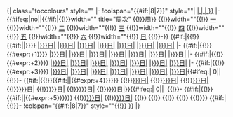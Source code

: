 <includeonly>{| class="toccolours" style="{{{style|}}}"
|-
!colspan="{{#if:{{{weeks|}}}|8|7}}" style="{{{titlestyle|}}}"| [[{{#ifeq:{{{month}}}||{{{1}}} {{{year|}}}|{{{month}}} {{{year|}}}|{{{1}}} {{{year|}}}}}]]
|- 
{{#ifeq:{{{weekline|}}}|no||{{#if:{{{weeks|}}}|{{!}}width="{{{colwidth}}}" title="周次" {{!}}周}}
{{!}}width="{{{colwidth}}}"{{!}} [[星期一   |一]]
{{!}}width="{{{colwidth}}}"{{!}} [[星期二  |二]]
{{!}}width="{{{colwidth}}}"{{!}} [[星期三|三]]
{{!}}width="{{{colwidth}}}"{{!}} [[星期四 |四]]
{{!}}width="{{{colwidth}}}"{{!}} [[星期五   |五]]
{{!}}width="{{{colwidth}}}"{{!}} [[星期六 |<span style="{{{satstyle|}}}">六</span>]]
{{!}}width="{{{colwidth}}}"{{!}} [[星期日   |<span style="{{{sunstyle|}}}">日</span>]]
{{!}}-}}
{{#if:{{{weeks|}}}|{{!}}<span style="{{{weekstyle|}}}">{{#if:{{{w1|}}}|{{{w1}}}|{{{week}}}}}</span>}}
|[[{{{feature1|}}}{{{1}}}{{Month3/3|2|{{{2}}}|{{{3}}}}}日{{{feature2|}}}|{{Month3/3|1|{{{2}}}|{{{3}}}}}]]
|[[{{{feature1|}}}{{{1}}}{{Month3/3|2|{{{2}}}|{{{3}}}}}日{{{feature2|}}}|{{Month3/3|2|{{{2}}}|{{{3}}}}}]]
|[[{{{feature1|}}}{{{1}}}{{Month3/3|3|{{{2}}}|{{{3}}}}}日{{{feature2|}}}|{{Month3/3|3|{{{2}}}|{{{3}}}}}]]
|[[{{{feature1|}}}{{{1}}}{{Month3/3|4|{{{2}}}|{{{3}}}}}日{{{feature2|}}}|{{Month3/3|4|{{{2}}}|{{{3}}}}}]]
|[[{{{feature1|}}}{{{1}}}{{Month3/3|5|{{{2}}}|{{{3}}}}}日{{{feature2|}}}|{{Month3/3|5|{{{2}}}|{{{3}}}}}]]
|[[{{{feature1|}}}{{{1}}}{{Month3/3|6|{{{2}}}|{{{3}}}}}日{{{feature2|}}}|<span style="{{{satstyle|}}}">{{Month3/3|6|{{{2}}}|{{{3}}}}}</span>]]
|[[{{{feature1|}}}{{{1}}}{{Month3/3|7|{{{2}}}|{{{3}}}}}日{{{feature2|}}}|<span style="{{{sunstyle|}}}">{{Month3/3|7|{{{2}}}|{{{3}}}}}</span>]]
|-
{{#if:{{{weeks|}}}|{{!}}<span style="{{{weekstyle|}}}">{{#expr:{{{week|0}}}+1}}</span>}}
|[[{{{feature1|}}}{{{1}}}{{Month3/3|8|{{{2}}}|{{{3}}}}}日{{{feature2|}}}|{{Month3/3|8|{{{2}}}|{{{3}}}}}]]
|[[{{{feature1|}}}{{{1}}}{{Month3/3|9|{{{2}}}|{{{3}}}}}日{{{feature2|}}}|{{Month3/3|9|{{{2}}}|{{{3}}}}}]]
|[[{{{feature1|}}}{{{1}}}{{Month3/3|10|{{{2}}}|{{{3}}}}}日{{{feature2|}}}|{{Month3/3|10|{{{2}}}|{{{3}}}}}]]
|[[{{{feature1|}}}{{{1}}}{{Month3/3|11|{{{2}}}|{{{3}}}}}日{{{feature2|}}}|{{Month3/3|11|{{{2}}}|{{{3}}}}}]]
|[[{{{feature1|}}}{{{1}}}{{Month3/3|12|{{{2}}}|{{{3}}}}}日{{{feature2|}}}|{{Month3/3|12|{{{2}}}|{{{3}}}}}]]
|[[{{{feature1|}}}{{{1}}}{{Month3/3|13|{{{2}}}|{{{3}}}}}日{{{feature2|}}}|<span style="{{{satstyle|}}}">{{Month3/3|13|{{{2}}}|{{{3}}}}}</span>]]
|[[{{{feature1|}}}{{{1}}}{{Month3/3|14|{{{2}}}|{{{3}}}}}日{{{feature2|}}}|<span style="{{{sunstyle|}}}">{{Month3/3|14|{{{2}}}|{{{3}}}}}</span>]]
|-
{{#if:{{{weeks|}}}|{{!}}<span style="{{{weekstyle|}}}">{{#expr:{{{week|0}}}+2}}</span>}}
|[[{{{feature1|}}}{{{1}}}{{Month3/3|15|{{{2}}}|{{{3}}}}}日{{{feature2|}}}|{{Month3/3|15|{{{2}}}|{{{3}}}}}]]
|[[{{{feature1|}}}{{{1}}}{{Month3/3|16|{{{2}}}|{{{3}}}}}日{{{feature2|}}}|{{Month3/3|16|{{{2}}}|{{{3}}}}}]]
|[[{{{feature1|}}}{{{1}}}{{Month3/3|17|{{{2}}}|{{{3}}}}}日{{{feature2|}}}|{{Month3/3|17|{{{2}}}|{{{3}}}}}]]
|[[{{{feature1|}}}{{{1}}}{{Month3/3|18|{{{2}}}|{{{3}}}}}日{{{feature2|}}}|{{Month3/3|18|{{{2}}}|{{{3}}}}}]]
|[[{{{feature1|}}}{{{1}}}{{Month3/3|19|{{{2}}}|{{{3}}}}}日{{{feature2|}}}|{{Month3/3|19|{{{2}}}|{{{3}}}}}]]
|[[{{{feature1|}}}{{{1}}}{{Month3/3|20|{{{2}}}|{{{3}}}}}日{{{feature2|}}}|<span style="{{{satstyle|}}}">{{Month3/3|20|{{{2}}}|{{{3}}}}}</span>]]
|[[{{{feature1|}}}{{{1}}}{{Month3/3|21|{{{2}}}|{{{3}}}}}日{{{feature2|}}}|<span style="{{{sunstyle|}}}">{{Month3/3|21|{{{2}}}|{{{3}}}}}</span>]]
|-
{{#if:{{{weeks|}}}|{{!}}<span style="{{{weekstyle|}}}">{{#expr:{{{week|0}}}+3}}</span>}}
|[[{{{feature1|}}}{{{1}}}{{Month3/3|22|{{{2}}}|{{{3}}}}}日{{{feature2|}}}|{{Month3/3|22|{{{2}}}|{{{3}}}}}]]
|[[{{{feature1|}}}{{{1}}}{{Month3/3|23|{{{2}}}|{{{3}}}}}日{{{feature2|}}}|{{Month3/3|23|{{{2}}}|{{{3}}}}}]]
|[[{{{feature1|}}}{{{1}}}{{Month3/3|24|{{{2}}}|{{{3}}}}}日{{{feature2|}}}|{{Month3/3|24|{{{2}}}|{{{3}}}}}]]
|[[{{{feature1|}}}{{{1}}}{{Month3/3|25|{{{2}}}|{{{3}}}}}日{{{feature2|}}}|{{Month3/3|25|{{{2}}}|{{{3}}}}}]]
|[[{{{feature1|}}}{{{1}}}{{Month3/3|26|{{{2}}}|{{{3}}}}}日{{{feature2|}}}|{{Month3/3|26|{{{2}}}|{{{3}}}}}]]
|[[{{{feature1|}}}{{{1}}}{{Month3/3|27|{{{2}}}|{{{3}}}}}日{{{feature2|}}}|<span style="{{{satstyle|}}}">{{Month3/3|27|{{{2}}}|{{{3}}}}}</span>]]
|[[{{{feature1|}}}{{{1}}}{{Month3/3|28|{{{2}}}|{{{3}}}}}日{{{feature2|}}}|<span style="{{{sunstyle|}}}">{{Month3/3|28|{{{2}}}|{{{3}}}}}</span>]]{{#ifeq:{{{w5|x}}}{{{lines|y}}}|&nbsp;0||&nbsp;
{{!}}-
{{#if:{{{weeks|}}}|{{!}}<span style="{{{weekstyle|}}}">{{#if:{{{w5|}}}|{{{w5}}}|{{#expr:{{{week|0}}}+4}}}}</span>}}
{{!}}[[{{{feature1|}}}{{{1}}}{{Month3/3|29|{{{2}}}|{{{3}}}}}日{{{feature2|}}}|{{Month3/3|29|{{{2}}}|{{{3}}}}}]]
{{!}}[[{{{feature1|}}}{{{1}}}{{Month3/3|30|{{{2}}}|{{{3}}}}}日{{{feature2|}}}|{{Month3/3|30|{{{2}}}|{{{3}}}}}]]
{{!}}[[{{{feature1|}}}{{{1}}}{{Month3/3|31|{{{2}}}|{{{3}}}}}日{{{feature2|}}}|{{Month3/3|31|{{{2}}}|{{{3}}}}}]]
{{!}}[[{{{feature1|}}}{{{1}}}{{Month3/3|32|{{{2}}}|{{{3}}}}}日{{{feature2|}}}|{{Month3/3|32|{{{2}}}|{{{3}}}}}]]
{{!}}[[{{{feature1|}}}{{{1}}}{{Month3/3|33|{{{2}}}|{{{3}}}}}日{{{feature2|}}}|{{Month3/3|33|{{{2}}}|{{{3}}}}}]]
{{!}}[[{{{feature1|}}}{{{1}}}{{Month3/3|34|{{{2}}}|{{{3}}}}}日{{{feature2|}}}|<span style="{{{satstyle|}}}">{{Month3/3|34|{{{2}}}|{{{3}}}}}</span>]]
{{!}}[[{{{feature1|}}}{{{1}}}{{Month3/3|35|{{{2}}}|{{{3}}}}}日{{{feature2|}}}|<span style="{{{sunstyle|}}}">{{Month3/3|35|{{{2}}}|{{{3}}}}}</span>]]}}{{#ifeq:{{{w6|x}}}{{{lines|y}}}|&nbsp;0||&nbsp;
{{!}}-
{{#if:{{{weeks|}}}|{{!}}<span style="{{{weekstyle|}}}">{{#if:{{{w6|}}}|{{{w6}}}|{{#expr:{{{week|0}}}+5}}}}</span>}}
{{!}}[[{{{feature1|}}}{{{1}}}{{Month3/3|36|{{{2}}}|{{{3}}}}}日{{{feature2|}}}|{{Month3/3|36|{{{2}}}|{{{3}}}}}]]
{{!}}[[{{{feature1|}}}{{{1}}}{{Month3/3|37|{{{2}}}|{{{3}}}}}日{{{feature2|}}}|{{Month3/3|37|{{{2}}}|{{{3}}}}}]]
{{!}}
{{!}}
{{!}}
{{!}}
{{!}}}}
{{#if:{{{endnote|}}}|
{{!}}-
!colspan="{{#if:{{{weeks|}}}|8|7}}" style="{{{titlestyle|}}}"{{!}} {{{endnote|}}} }}
|}</includeonly><noinclude>
{{Documentation}}
<!-- PLEASE ADD CATEGORIES AND INTERWIKIS TO THE /doc SUBPAGE, THANKS -->
</noinclude>